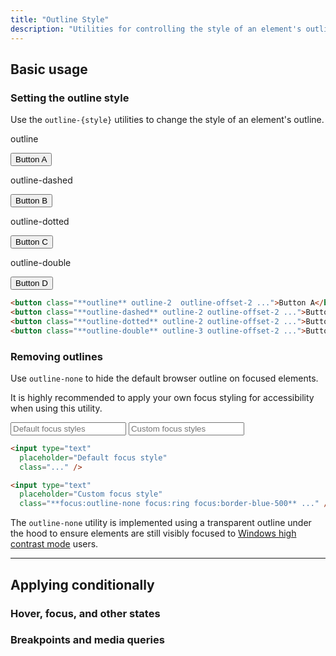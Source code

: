 ```yaml
---
title: "Outline Style"
description: "Utilities for controlling the style of an element's outline."
---
```




## Basic usage

### Setting the outline style

Use the `outline-{style}` utilities to change the style of an element's outline.

<Example>
  <div class="grid grid-cols-2 sm:grid-cols-4 gap-6 text-white text-sm font-semibold text-center">
    <div class="flex flex-col items-center shrink-0">
      <p class="font-medium text-sm text-slate-500 font-mono text-center mb-3 dark:text-slate-400">outline</p>
      <button class="px-4 py-2 font-semibold text-sm bg-white text-slate-700 border border-slate-300 rounded-md shadow-sm outline outline-2 outline-offset-2 outline-indigo-500 dark:bg-slate-700 dark:text-slate-200 dark:border-transparent">Button A</button>
    </div>
    <div class="flex flex-col items-center shrink-0">
      <p class="font-medium text-sm text-slate-500 font-mono text-center mb-3 dark:text-slate-400">outline-dashed</p>
      <button class="px-4 py-2 font-semibold text-sm bg-white text-slate-700 border border-slate-300 rounded-md shadow-sm outline-dashed outline-2 outline-offset-2 outline-indigo-500 dark:bg-slate-700 dark:text-slate-200 dark:border-transparent">Button B</button>
    </div>
    <div class="flex flex-col items-center shrink-0">
      <p class="font-medium text-sm text-slate-500 font-mono text-center mb-3 dark:text-slate-400">outline-dotted</p>
      <button class="px-4 py-2 font-semibold text-sm bg-white text-slate-700 border border-slate-300 rounded-md shadow-sm outline-dotted outline-2 outline-offset-2 outline-indigo-500 dark:bg-slate-700 dark:text-slate-200 dark:border-transparent">Button C</button>
    </div>
    <div class="flex flex-col items-center shrink-0">
      <p class="font-medium text-sm text-slate-500 font-mono text-center mb-3 dark:text-slate-400">outline-double</p>
      <button class="px-4 py-2 font-semibold text-sm bg-white text-slate-700 border border-slate-300 rounded-md shadow-sm outline-double outline-3 outline-offset-2 outline-indigo-500 dark:bg-slate-700 dark:text-slate-200 dark:border-transparent">Button D</button>
    </div>
  </div>
</Example>

```html
<button class="**outline** outline-2  outline-offset-2 ...">Button A</button>
<button class="**outline-dashed** outline-2 outline-offset-2 ...">Button B</button>
<button class="**outline-dotted** outline-2 outline-offset-2 ...">Button C</button>
<button class="**outline-double** outline-3 outline-offset-2 ...">Button D</button>
```

### Removing outlines

Use `outline-none` to hide the default browser outline on focused elements.

It is highly recommended to apply your own focus styling for accessibility when using this utility.

<Example hint="Focus the input to see the expected behaviour">
  <div class="flex flex-col sm:flex-row items-center justify-center gap-x-16 gap-y-8 px-0 sm:px-10 font-mono font-bold">
    <input type="text" placeholder="Default focus styles" class="font-sans block text-sm w-full py-2 px-3 ring-1 ring-slate-900/10 text-slate-500 rounded-lg shadow-sm dark:bg-slate-800 dark:ring-0 dark:highlight-white/5 dark:text-slate-400" />
    <input type="text" placeholder="Custom focus styles" class="font-sans block text-sm w-full py-2 px-3 ring-1 ring-slate-900/10 text-slate-500 rounded-lg shadow-sm focus:outline-none focus:ring focus:ring-blue-300 focus:border-blue-500 dark:bg-slate-800 dark:ring-0 dark:highlight-white/5 dark:text-slate-400 dark:focus:ring dark:focus:ring-blue-300" />
  </div>
</Example>

```html
<input type="text"
  placeholder="Default focus style"
  class="..." />

<input type="text"
  placeholder="Custom focus style"
  class="**focus:outline-none focus:ring focus:border-blue-500** ..." />
```

The `outline-none` utility is implemented using a transparent outline under the hood to ensure elements are still visibly focused to [Windows high contrast mode](https://blogs.windows.com/msedgedev/2020/09/17/styling-for-windows-high-contrast-with-new-standards-for-forced-colors/) users.

---

## <Heading ignore>Applying conditionally</Heading>

### <Heading ignore>Hover, focus, and other states</Heading>

<HoverFocusAndOtherStates defaultClass="outline" featuredClass="outline-dashed" />

### <Heading ignore>Breakpoints and media queries</Heading>

<BreakpointsAndMediaQueries defaultClass="outline" featuredClass="outline-dashed" />
